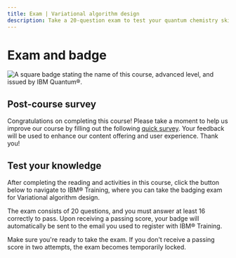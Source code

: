 ```yaml
---
title: Exam | Variational algorithm design
description: Take a 20-question exam to test your quantum chemistry skills and receive a badge from the IBM Training website.
---
```


# Exam and badge

![A square badge stating the name of this course, advanced level, and issued by IBM Quantum&reg;.](/learning/images/courses/variational-algorithm-design/exam/badge.avif)

## Post-course survey

Congratulations on completing this course! Please take a moment to help us improve our course by filling out the following [quick survey](https://your.feedback.ibm.com/jfe/form/SV_cGuII9nhoHNaelU). Your feedback will be used to enhance our content offering and user experience. Thank you!

## Test your knowledge

After completing the reading and activities in this course, click the button below to navigate to IBM&reg; Training, where you can take the badging exam for Variational algorithm design.

The exam consists of 20 questions, and you must answer at least 16 correctly to pass. Upon receiving a passing score, your badge will automatically be sent to the email you used to register with IBM&reg; Training.

Make sure you're ready to take the exam. If you don't receive a passing score in two attempts, the exam becomes temporarily locked.

<LaunchExamButton href="https://www.ibm.com/training/course/variational-algorithm-design-badge-quiz-DL46108G" />
